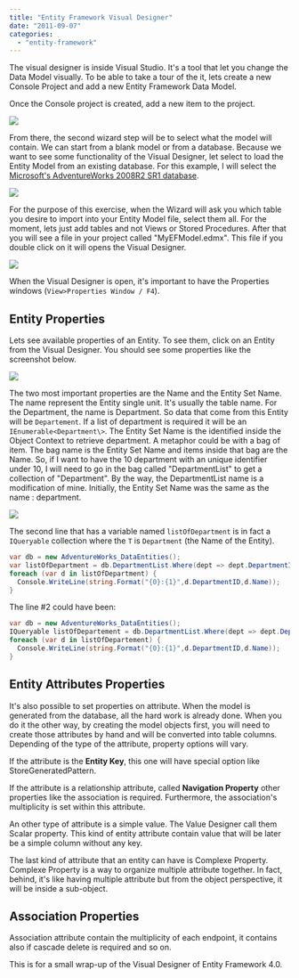 ```yaml
---
title: "Entity Framework Visual Designer"
date: "2011-09-07"
categories: 
  - "entity-framework"
---
```


The visual designer is inside Visual Studio. It's a tool that let you change the Data Model visually. To be able to take a tour of the it, lets create a new Console Project and add a new Entity Framework Data Model.

Once the Console project is created, add a new item to the project.

![](/images/blog/newEntityFrameworkDataModel-400x276.png)

From there, the second wizard step will be to select what the model will contain. We can start from a blank model or from a database. Because we want to see some functionality of the Visual Designer, let select to load the Entity Model from an existing database. For this example, I will select the [Microsoft's AdventureWorks 2008R2 SR1 database](http://msftdbprodsamples.codeplex.com).

![](/images/blog/efmodelcontentwizard-400x356.png)

For the purpose of this exercise, when the Wizard will ask you which table you desire to import into your Entity Model file, select them all. For the moment, lets just add tables and not Views or Stored Procedures. After that you will see a file in your project called "MyEFModel.edmx". This file if you double click on it will opens the Visual Designer.

![](/images/blog/entityframeworkVisualDesigner-400x296.png)

When the Visual Designer is open, it's important to have the Properties windows (`View>Properties Window / F4`).

## Entity Properties

Lets see available properties of an Entity. To see them, click on an Entity from the Visual Designer. You should see some properties like the screenshot below.

![](/images/blog/entityProperties-400x155.png)

The two most important properties are the Name and the Entity Set Name. The name represent the Entity single unit. It's usually the table name. For the Department, the name is Department. So data that come from this Entity will be `Departement`. If a list of department is required it will be an `IEnumerable<Department\>`. The Entity Set Name is the identified inside the Object Context to retrieve department. A metaphor could be with a bag of item. The bag name is the Entity Set Name and items inside that bag are the Name. So, if I want to have the 10 department with an unique identifier under 10, I will need to go in the bag called "DepartmentList" to get a collection of "Department". By the way, the DepartmentList name is a modification of mine. Initially, the Entity Set Name was the same as the name : department.

![](/images/blog/departementList-400x176.png)

The second line that has a variable named `listOfDepartment` is in fact a `IQueryable` collection where the `T` is `Department` (the Name of the Entity).

```csharp
var db = new AdventureWorks_DataEntities(); 
var listOfDepartment = db.DepartmentList.Where(dept => dept.DepartmentID <= 10); 
foreach (var d in listOfDepartment) { 
  Console.WriteLine(string.Format("{0}:{1}",d.DepartmentID,d.Name)); 
} 
```

The line #2 could have been:

```csharp
var db = new AdventureWorks_DataEntities(); 
IQueryable listOfDepartement = db.DepartmentList.Where(dept => dept.DepartmentID <= 10); 
foreach (var d in listOfDepartement) { 
  Console.WriteLine(string.Format("{0}:{1}",d.DepartmentID,d.Name));
} 
```

## Entity Attributes Properties

It's also possible to set properties on attribute. When the model is generated from the database, all the hard work is already done. When you do it the other way, by creating the model objects first, you will need to create those attributes by hand and will be converted into table columns. Depending of the type of the attribute, property options will vary.

If the attribute is the **Entity Key**, this one will have special option like StoreGeneratedPattern.

If the attribute is a relationship attribute, called **Navigation Property** other properties like the association is required. Furthermore, the association's multiplicity is set within this attribute.

An other type of attribute is a simple value. The Value Designer call them Scalar property. This kind of entity attribute contain value that will be later be a simple column without any key.

The last kind of attribute that an entity can have is Complexe Property. Complexe Property is a way to organize multiple attribute together. In fact, behind, it's like having multiple attribute but from the object perspective, it will be inside a sub-object.

## Association Properties

Association attribute contain the multiplicity of each endpoint, it contains also if cascade delete is required and so on.

This is for a small wrap-up of the Visual Designer of Entity Framework 4.0.
